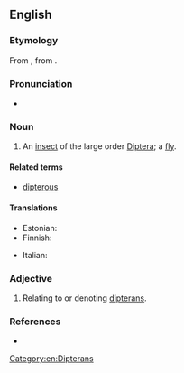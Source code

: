 ==English==

===Etymology===
{{PIE word|en|dwóh₁}}
{{root|en|ine-pro|*peth₂-}}
From {{af|en|δίπτερος|-an|lang1=grc|t1=two-winged}}, from {{af|grc|δι-|πτερόν|-ος|t1=two, {{af|en|di-}}|t2=feather, wing|t3=adjectival suffix|nocat=1}}.

===Pronunciation===
* {{IPA|en|/ˈdɪp.təɹ.ən/}}

===Noun===
{{en-noun}}

# {{lb|en|entomology}} An [[insect]] of the large order [[Diptera]]; a [[fly]].

====Related terms====
* [[dipterous]]

====Translations====
{{trans-top|member of Diptera}}
* Estonian: {{t|et|kahetiivaline}}
* Finnish: {{t|fi|kaksisiipinen}}
{{trans-mid}}
* Italian: {{t+|it|dittero|m}}
{{trans-bottom}}

===Adjective===
{{en-adj|-}}

# {{lb|en|entomology}} Relating to or denoting [[dipterans]].

===References===
* {{R:Lexico}}

[[Category:en:Dipterans]]
